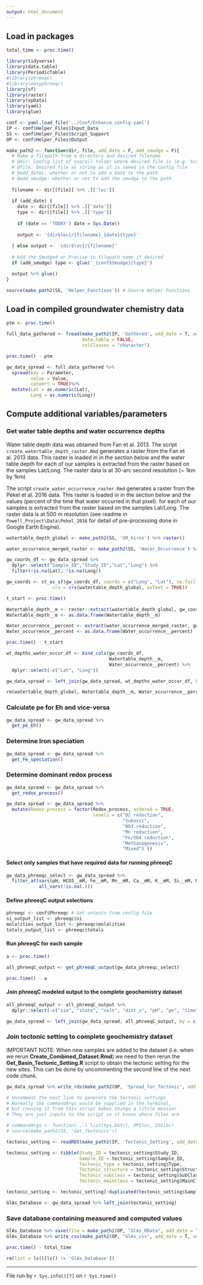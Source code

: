 ```yaml
---
output: html_document
---
```


## Load in packages 

```r

total_time <- proc.time()

library(tidyverse)
library(data.table)
library(PeriodicTable)
#library(phreeqc)
#library(easyphreeqc)
library(sf)
library(raster)
library(spData)
library(yaml)
library(glue)
```

```r
conf <- yaml.load_file('../Conf/Enhance_config.yaml')
IP <- conf$Helper_Files$Input_Data
SS <- conf$Helper_Files$Script_Support
OP <- conf$Helper_Files$Output
```

```r
make_path2 <- function(dir, file, add_date = F, add_smudge = F){
  # Make a filepath from a directory and desired filename
  # @dir: Config list of overall folder where desired file is (e.g. Script_Support)
  # @file: Desired file as string as it is named in the config file
  # @add_dateL: whether or not to add a date to the path
  # @add_smudge: whether or not to add the smudge to the path
  
  filename <- dir[[file]] %>% .[['loc']]
  
  if (add_date) { 
    date <- dir[[file]] %>% .[['date']]
    type <- dir[[file]] %>% .[['type']]
    
    if (date == 'TODAY') date = Sys.Date()
    
    output <- '{dir$loc}/{filename}_{date}{type}'
    
  } else output <- '{dir$loc}/{filename}'
  
  # Add the Smudged or Precise to filepath name if desired 
  if (add_smudge) type <- glue('_{conf$Smudge}{type}')

  output %>% glue()
}

source(make_path2(SS, 'Helper_Functions')) # Source Helper Functions
```


## Load in compiled groundwater chemistry data 
```r
ptm <- proc.time()

full_data_gathered <- fread(make_path2(IP, 'Gathered', add_date = T, add_smudge = T),
                            data.table = FALSE,
                            colClasses = "character")

proc.time() - ptm
```

```r
gw_data_spread <- full_data_gathered %>% 
  spread(key = Parameter, 
         value = Value, 
         convert = TRUE)%>% 
  mutate(Lat = as.numeric(Lat),
         Long = as.numeric(Long))
```


## Compute additional variables/parameters

### Get water table depths and water occurrence depths
Water table depth data was obtained from Fan et al. 2013.  The script `create_watertable_depth_raster.Rmd` generates a raster from the Fan et al. 2013 data.  This raster is loaded in in the section below and the water table depth for each of our samples is extracted from the raster based on the samples Lat/Long.  The raster data is at 30-arc second resolution (~ 1km by 1km)

The script `create_water_occurrence_raster.Rmd` generates a raster from the Pekel et al. 2016 data.  This raster is loaded in in the section below and the values (percent of the time that water occurred in that pixel).  for each of our samples is extracted from the raster based on the samples Lat/Long.  The raster data is at 500 m resolution (see readme in `Powell_Project\Data\Pekel_2016` for detail of pre-processing done in Google Earth Engine).


```r
watertable_depth_global <- make_path2(SS, 'GM_hires') %>% raster()

water_occurrence_merged_raster <- make_path2(SS, 'Water_Occurrence') %>% raster()
```

```r
gw_coords_df <- gw_data_spread %>% 
  dplyr::select("Sample_ID","Study_ID","Lat","Long") %>% 
  filter(!is.na(Lat), !is.na(Long))
```

```r
gw_coords <- st_as_sf(gw_coords_df, coords = c("Long", "Lat"), na.fail = F, 
                 crs = crs(watertable_depth_global, asText = TRUE))
```

```r
t_start <- proc.time()

Watertable_depth__m <- raster::extract(watertable_depth_global, gw_coords) 
Watertable_depth__m <- as.data.frame(Watertable_depth__m)

Water_occurrence__percent <- extract(water_occurrence_merged_raster, gw_coords)
Water_occurrence__percent <- as.data.frame(Water_occurrence__percent)

proc.time() - t_start
```

```r
wt_depths_water_occur_df <- bind_cols(gw_coords_df, 
                                      Watertable_depth__m, 
                                      Water_occurrence__percent) %>% 
  dplyr::select(-c("Lat", "Long"))
```

```r
gw_data_spread <- left_join(gw_data_spread, wt_depths_water_occur_df, by = c("Sample_ID", "Study_ID"))
```

```r
rm(watertable_depth_global, Watertable_depth__m, Water_occurrence__percent, wt_depths_water_occur_df, gw_coords, gw_coords_df)
```


### Calculate pe for Eh and vice-versa
```r
gw_data_spread <- gw_data_spread %>%  
  get_pe_Eh()
```


### Determine Iron speciation
```r
gw_data_spread <- gw_data_spread %>% 
  get_Fe_speciation()
```


### Determine dominant redox process 
```r
gw_data_spread <- gw_data_spread %>% 
  get_redox_process()

gw_data_spread <- gw_data_spread %>% 
  mutate(Redox_process = factor(Redox_process, ordered = TRUE,
                                levels = c("O2 reduction",
                                           "Suboxic",
                                           "NO3 reduction",
                                           "Mn reduction",
                                           "Fe/SO4 reduction",
                                           "Methanogenesis",
                                           "Mixed") ))

```


#### Select only samples that have required data for running phreeqC
```r
gw_data_phreeqc_select <- gw_data_spread %>% 
  filter_at(vars(pH, HCO3__mM, Fe__mM, Mn__mM, Ca__mM, K__mM, Si__mM, Mg__mM, SO4__mM),
            all_vars(!is.na(.)))
```


#### Define phreeqC output selections
```r
phreeqc <- conf$Phreeqc # Get outputs from config file
si_output_list <- phreeqc$si
molalities_output_list <- phreeqc$molalities
totals_output_list <- phreeqc$totals
```

#### Run phreeqC for each sample

```r
a <- proc.time()

all_phreeqC_output <- get_phreeqC_output(gw_data_phreeqc_select)

proc.time() - a
```

#### Join phreeqC modeled output to the complete geochemistry dataset 
```r
all_phreeqC_output <- all_phreeqC_output %>%
  dplyr::select(-c("sim", "state", "soln", "dist_x", "pH", "pe", "time", "step"))

gw_data_spread <- left_join(gw_data_spread, all_phreeqC_output, by = c("Sample_ID", "Study_ID"))
```



### Join tectonic setting to complete geochemistry dataset
IMPORTANT NOTE: When new samples are added to the dataset (i.e. when we rerun **Create_Combined_Dataset.Rmd**) we need to then rerun the **Get_Basin_Tectonic_Setting.R** script to obtain the tectonic setting for the new sites. This can be done by uncommenting the second line of the next code chunk.  


```r
gw_data_spread %>% write_rds(make_path2(OP, 'Spread_for_Tectonic', add_date = T))

# Uncomment the next line to generate the tectonic settings
# Normally the commandArgs would be supplied in the terminal, 
# but running it from this script makes things a little messier
# They are just inputs to the script so it knows where files are

# commandArgs <- function(...) list(Sys.Dat(), OP$loc, SS$loc)
# source(make_path2(SS, 'Get_Tectonics'))

```


```r
tectonic_setting <- readRDS(make_path2(IP, 'Tectonic_Setting', add_date = T))
```


```r
tectonic_setting <- tibble(Study_ID = tectonic_setting$Study_ID,
                           Sample_ID = tectonic_setting$Sample_ID,
                           Tectonic_type = tectonic_setting$Type,
                           Tectonic_structure = tectonic_setting$Structure,
                           Tectonic_subclass = tectonic_setting$SubClass,
                           Tectonic_mainclass = tectonic_setting$MainClass) 

tectonic_setting <- tectonic_setting[!duplicated(tectonic_setting$Sample_ID), ] 

GlAs_Database <- gw_data_spread %>% left_join(tectonic_setting)
```


### Save database containing measured and computed values
```r
GlAs_Database %>% save(file = make_path2(OP, "GlAs_RData", add_date = T, add_smudge = F)) 
GlAs_Database %>% write_csv(make_path2(OP, "GlAs_csv", add_date = T, add_smudge = F), na="")

proc.time() - total_time
```

```r
rm(list = ls()[ls() != 'GlAs_Database'])
```


***
File run by `r Sys.info()[7]` on `r Sys.time()`